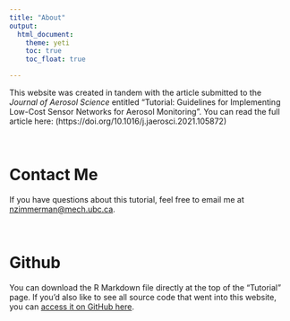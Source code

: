 ```yaml
---
title: "About"
output: 
  html_document:
    theme: yeti
    toc: true
    toc_float: true 

---
```


This website was created in tandem with the article submitted to the _Journal of Aerosol Science_ entitled "Tutorial: Guidelines for Implementing Low-Cost Sensor Networks for Aerosol Monitoring". You can read the full article here: (https://doi.org/10.1016/j.jaerosci.2021.105872)

<br>

# Contact Me

If you have questions about this tutorial, feel free to email me at [nzimmerman@mech.ubc.ca](mailto:nzimmerman@mech.ubc.ca).

<br>

# Github

You can download the R Markdown file directly at the top of the "Tutorial" page. If you'd also like to see all source code that went into this website, you can [access it on GitHub here](https://github.com/nzimmerman-ubc/lcs-PM-demo).